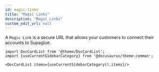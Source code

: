 ```yaml
---
id: magic-links
title: "Magic Links"
description: "Magic Links"
custom_edit_url: null
---
```




A `Magic Link` is a secure URL that allows your customers to connect their accounts to Supaglue.



```mdx-code-block
import DocCardList from '@theme/DocCardList';
import {useCurrentSidebarCategory} from '@docusaurus/theme-common';

<DocCardList items={useCurrentSidebarCategory().items}/>
```
      
